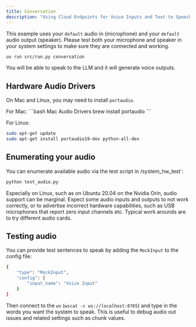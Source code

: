 ```yaml
---
title: Conversation
description: "Using Cloud Endpoints for Voice Inputs and Text to Speech"
---
```


This example uses your `default` audio in (microphone) and your `default` audio output (speaker). Please test both your microphone and speaker in your system settings to make sure they are connected and working.

```bash Conversation
uv run src/run.py conversation
```

<Info>
You will be able to speak to the LLM and it will generate voice outputs.
</Info>

## Hardware Audio Drivers

On Mac and Linux, you may need to install `portaudio`.

<CodeGroup>
For Mac:
```bash Mac Audio Drivers
brew install portaudio
```

For Linux:
```bash Linux Audio Drivers
sudo apt-get update
sudo apt-get install portaudio19-dev python-all-dev
```
</CodeGroup>

## Enumerating your audio

You can enumerate available audio via the test script in /system_hw_test`:

```bash
python test_audio.py
```

<Note>
Especially on Linux, such as on Ubuntu 20.04 on the Nvidia Orin, audio support can be marginal. Expect some audio inputs and outputs to not work correctly, or to advertise incorrect hardware capabilities, such as USB microphones that report zero input channels etc. Typical work arounds are to try different audio cards. 
</Note>

## Testing audio

You can provide test sentences to speak by adding the `MockInput` to the config file:  

```bash
{
    "type": "MockInput",
    "config": {
        "input_name": "Voice Input"
    }
}
```

Then connect to the `ws` (`wscat -c ws://localhost:8765`) and type in the words you want the system to speak. This is useful to debug audio out issues and related settings such as chunk values. 